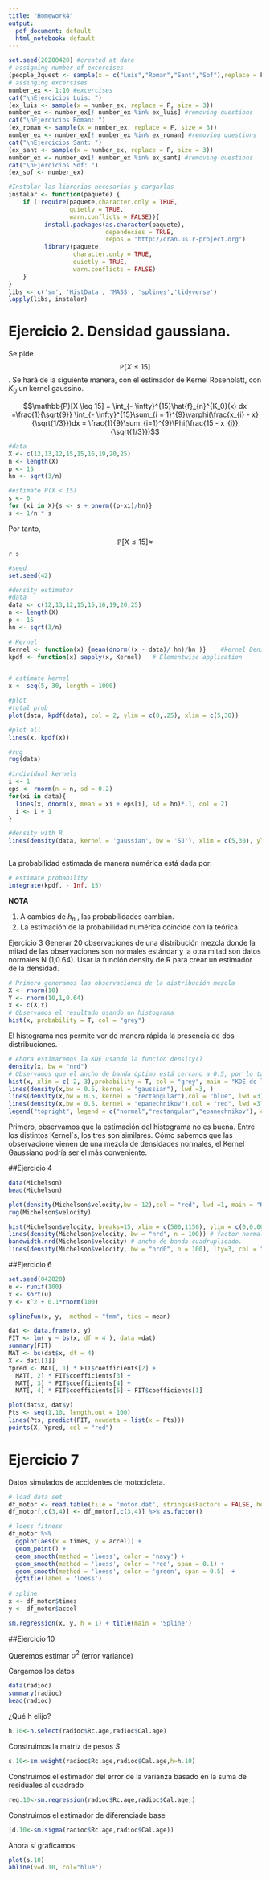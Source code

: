 ```yaml
---
title: "Homework4"
output:
  pdf_document: default
  html_notebook: default
---
```


```r
set.seed(20200420) #created at date
# assigning number of excercises 
(people_3quest <- sample(x = c("Luis","Roman","Sant","Sof"),replace = F, size = 2)) #people with 3 questions, by alphabetic order
# assinging excersises
number_ex <- 1:10 #excercises
cat("\nEjercicios Luis: ")
(ex_luis <- sample(x = number_ex, replace = F, size = 3))
number_ex <- number_ex[! number_ex %in% ex_luis] #removing questions 
cat("\nEjercicios Roman: ")
(ex_roman <- sample(x = number_ex, replace = F, size = 3))
number_ex <- number_ex[! number_ex %in% ex_roman] #removing questions 
cat("\nEjercicios Sant: ")
(ex_sant <- sample(x = number_ex, replace = F, size = 3))
number_ex <- number_ex[! number_ex %in% ex_sant] #removing questions 
cat("\nEjercicios Sof: ")
(ex_sof <- number_ex)
```

```r
#Instalar las librerias necesarias y cargarlas
instalar <- function(paquete) {
    if (!require(paquete,character.only = TRUE,
                 quietly = TRUE, 
                 warn.conflicts = FALSE)){
          install.packages(as.character(paquete),
                           dependecies = TRUE,
                           repos = "http://cran.us.r-project.org")
          library(paquete,
                  character.only = TRUE, 
                  quietly = TRUE,
                  warn.conflicts = FALSE)
    }
}
libs <- c('sm', 'HistData', 'MASS', 'splines','tidyverse') 
lapply(libs, instalar)
```



# Ejercicio 2. Densidad gaussiana.

Se pide $$\mathbb{P}[X \leq 15]$$.
Se hará de la siguiente manera, con el estimador de Kernel Rosenblatt, con $K_0$ un kernel gaussino.

$$\mathbb{P}[X \leq 15] = \int_{- \infty}^{15}\hat{f}_{n}^{K_0}(x) dx =\frac{1}{\sqrt{9}} \int_{- \infty}^{15}\sum_{i = 1}^{9}\varphi(\frac{x_{i} - x}{\sqrt{1/3}})dx = \frac{1}{9}\sum_{i=1}^{9}\Phi(\frac{15 - x_{i}}{\sqrt{1/3}})$$

```r
#data
X <- c(12,13,12,15,15,16,19,20,25)
n <- length(X)
p <- 15
hn <- sqrt(3/n)

#estimate P(X < 15)
s <- 0
for (xi in X){s <- s + pnorm((p-xi)/hn)}
s <- 1/n * s

```

Por tanto,  $$\mathbb{P}[X \leq 15]  \approx $$ `r s`

```r
#seed
set.seed(42)

#density estimator
#data
data <- c(12,13,12,15,15,16,19,20,25)
n <- length(X)
p <- 15
hn <- sqrt(3/n)

# Kernel
Kernel <- function(x) {mean(dnorm((x - data)/ hn)/hn )}    #kernel Density
kpdf <- function(x) sapply(x, Kernel)   # Elementwise application


# estimate kernel
x <- seq(5, 30, length = 1000)

#plot 
#total prob 
plot(data, kpdf(data), col = 2, ylim = c(0,.25), xlim = c(5,30))

#plot all
lines(x, kpdf(x))

#rug
rug(data)

#individual kernels
i <- 1
eps <- rnorm(n = n, sd = 0.2)
for(xi in data){
  lines(x, dnorm(x, mean = xi + eps[i], sd = hn)*.1, col = 2)
  i <- i + 1
}

#density with R
lines(density(data, kernel = 'gaussian', bw = 'SJ'), xlim = c(5,30), ylim = c(0,.20), col = 3)



```


La probabilidad estimada de manera numérica está dada por:

```r
# estimate probability
integrate(kpdf, - Inf, 15)

```

__NOTA__ 

1. A cambios de $h_n$ , las probabilidades cambian.
2. La estimación de la probabilidad numérica coincide con la teórica.



Ejercicio 3
Generar 20 observaciones de una distribución mezcla donde la mitad de las observaciones son normales estándar y la otra mitad son datos normales N (1,0.64). Usar la función density de R para crear un estimador de la densidad.
```r
# Primero generamos las observaciones de la distribución mezcla
X <- rnorm(10)
Y <- rnorm(10,1,0.64)
x <- c(X,Y)
# Observamos el resultado usando un histograma
hist(x, probability = T, col = "grey")
```
El histograma nos permite ver de manera rápida la presencia de dos distribuciones.

```r
# Ahora estimaremos la KDE usando la función density()
density(x, bw = "nrd")
# Observamos que el ancho de banda óptimo está cercano a 0.5, por lo tanto usaremos esta cantidad para hacer comparaciones entre distintos kernel´s.
hist(x, xlim = c(-2, 3),probability = T, col = "grey", main = "KDE de la distribución mezcal",ylab="prob",xlab="x´s")
lines(density(x,bw = 0.5, kernel = "gaussian"), lwd =3, ) 
lines(density(x,bw = 0.5, kernel = "rectangular"),col = "blue", lwd =3)
lines(density(x,bw = 0.5, kernel = "epanechnikov"),col = "red", lwd =3)
legend("topright", legend = c("normal","rectangular","epanechnikov"), col = c("black","blue","red"), lwd = c(3,3)) 
```

Primero, observamos que la estimación del histograma no es buena. Entre los distintos Kernel´s, los tres son similares. Cómo sabemos que las observacione vienen de una mezcla de densidades normales, el Kernel Gaussiano podría ser el más conveniente.


##Ejercicio 4

```r
data(Michelson)
head(Michelson)
```

```r
plot(density(Michelson$velocity,bw = 12),col = "red", lwd =1, main = "KDE de velocidad",ylab="prob",xlab="velocidad")
rug(Michelson$velocity) 
```

```r
hist(Michelson$velocity, breaks=15, xlim = c(500,1150), ylim = c(0,0.006), col ="pink", prob = T)
lines(density(Michelson$velocity, bw = "nrd", n = 100)) # factor normal (1.06)
bandwidth.nrd(Michelson$velocity) # ancho de banda cuadruplicado.
lines(density(Michelson$velocity, bw = "nrd0", n = 100), lty=3, col = "red", lwd = 3) #factor con (0.9)

```

##Ejercicio 6
```r
set.seed(042020)
u <- runif(100)
x <- sort(u)
y <- x^2 + 0.1*rnorm(100)
```

```r
splinefun(x, y,  method = "fmm", ties = mean)
```

```r
dat <- data.frame(x, y)
FIT <- lm( y ~ bs(x, df = 4 ), data =dat) 
summary(FIT)
MAT <- bs(dat$x, df = 4) 
X <- dat[[1]]
Ypred <- MAT[, 1] * FIT$coefficients[2] +  
  MAT[, 2] * FIT$coefficients[3] +
  MAT[, 3] * FIT$coefficients[4] +
  MAT[, 4] * FIT$coefficients[5] + FIT$coefficients[1]

plot(dat$x, dat$y)
Pts <- seq(1,10, length.out = 100)
lines(Pts, predict(FIT, newdata = list(x = Pts)))
points(X, Ypred, col = "red")
```


# Ejercicio 7

Datos simulados de accidentes de motocicleta.

```r
# load data set
df_motor <- read.table(file = 'motor.dat', stringsAsFactors = FALSE, header = TRUE )
df_motor[,c(3,4)] <- df_motor[,c(3,4)] %>% as.factor()

# loess fitness
df_motor %>% 
  ggplot(aes(x = times, y = accel)) +
  geom_point() +
  geom_smooth(method = 'loess', color = 'navy') +
  geom_smooth(method = 'loess', color = 'red', span = 0.1) + 
  geom_smooth(method = 'loess', color = 'green', span = 0.5)  +
  ggtitle(label = 'loess')
  
# spline
x <- df_motor$times
y <- df_motor$accel

sm.regression(x, y, h = 1) + title(main = 'Spline')

```

##Ejercicio 10

Queremos estimar $\sigma^2$ (error variance)

Cargamos los datos
```r
data(radioc)
summary(radioc)
head(radioc)
```
¿Qué h elijo?

```r
h.10<-h.select(radioc$Rc.age,radioc$Cal.age)
```

Construimos la matriz de pesos $S$
```r
s.10<-sm.weight(radioc$Rc.age,radioc$Cal.age,h=h.10)
```

Construimos el estimador del error de la varianza basado en la suma de residuales al cuadrado

```r
reg.10<-sm.regression(radioc$Rc.age,radioc$Cal.age,)
```


Construimos el estimador de diferenciade base 
```r
(d.10<-sm.sigma(radioc$Rc.age,radioc$Cal.age))
```

Ahora sí graficamos
```r
plot(s.10)
abline(v=d.10, col="blue")
```












